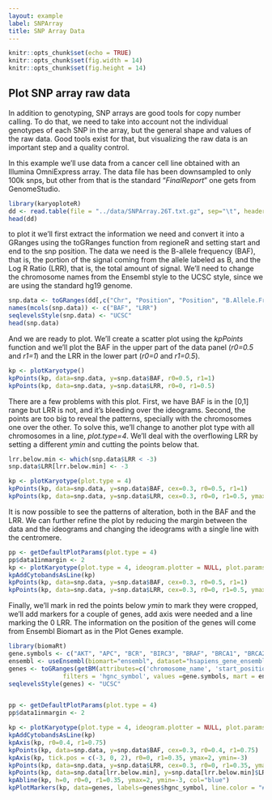 ```yaml
---
layout: example
label: SNPArray
title: SNP Array Data
---
```



```r
knitr::opts_chunk$set(echo = TRUE)
knitr::opts_chunk$set(fig.width = 14)
knitr::opts_chunk$set(fig.height = 14)
```

## Plot SNP array raw data

In addition to genotyping, SNP arrays are good tools for copy number calling. To
do that, we need to take into account not the individual genotypes of each SNP
in the array, but the general shape and values of the raw data. Good tools exist 
for that, but visualizing the raw data is an important step and a quality control.

In this example we'll use data from a cancer cell line obtained with an Illumina
OmniExpress array. The data file has been downsampled to only 100k snps, but 
other from that is the standard "_FinalReport_" one gets from GenomeStudio.

```r
library(karyoploteR)
dd <- read.table(file = "../data/SNPArray.26T.txt.gz", sep="\t", header=TRUE, stringsAsFactors = FALSE)
head(dd)
```

to plot it we'll first extract the information we need and convert it into a 
GRanges using the toGRanges function from regioneR and setting start and end 
to the snp position. The data we need is the B-allele frequency (BAF), that is,
the portion of the signal coming from the allele labeled as B, and the 
Log R Ratio (LRR), that is, the total amount of signal. We'll need to change 
the chromosome names from the Ensembl style to the UCSC style, since we are
using the standard hg19 genome.

```r
snp.data <- toGRanges(dd[,c("Chr", "Position", "Position", "B.Allele.Freq", "Log.R.Ratio")])
names(mcols(snp.data)) <- c("BAF", "LRR")
seqlevelsStyle(snp.data) <- "UCSC"
head(snp.data)
```

And we are ready to plot. We'll create a scatter plot using the _kpPoints_
function and we'll plot the BAF in the upper part of the data panel 
(_r0=0.5_ and _r1=1_) and the LRR in the lower part (_r0=0_ and _r1=0.5_).

```r
kp <- plotKaryotype()
kpPoints(kp, data=snp.data, y=snp.data$BAF, r0=0.5, r1=1)
kpPoints(kp, data=snp.data, y=snp.data$LRR, r0=0, r1=0.5)
```

There are a few problems with this plot. First, we have BAF is in the [0,1] range
but LRR is not, and it's bleeding over the ideograms. Second, the points are
too big to reveal the patterns, specially with the chromosomes one over the other.
To solve this, we'll change to another plot type with all chromosomes in a line,
_plot.type=4_. We'll deal with the overflowing LRR by setting a different _ymin_
and cutting the points below that.

```r
lrr.below.min <- which(snp.data$LRR < -3)
snp.data$LRR[lrr.below.min] <- -3

kp <- plotKaryotype(plot.type = 4)
kpPoints(kp, data=snp.data, y=snp.data$BAF, cex=0.3, r0=0.5, r1=1)
kpPoints(kp, data=snp.data, y=snp.data$LRR, cex=0.3, r0=0, r1=0.5, ymax=2, ymin=-3)
```

It is now possible to see the patterns of alteration, both in the BAF and the 
LRR. We can further refine the plot by reducing the margin between the data and
the ideograms and changing the ideograms with a single line with the centromere.

```r
pp <- getDefaultPlotParams(plot.type = 4)
pp$data1inmargin <- 2
kp <- plotKaryotype(plot.type = 4, ideogram.plotter = NULL, plot.params = pp)
kpAddCytobandsAsLine(kp)
kpPoints(kp, data=snp.data, y=snp.data$BAF, cex=0.3, r0=0.5, r1=1)
kpPoints(kp, data=snp.data, y=snp.data$LRR, cex=0.3, r0=0, r1=0.5, ymax=2, ymin=-3)
```

Finally, we'll mark in red the points below _ymin_ to mark they were cropped,
we'll add markers for a couple of genes, add axis were needed and a line marking
the 0 LRR. The information on the position of the genes will come from Ensembl
Biomart as in the Plot Genes example.

```r
library(biomaRt)
gene.symbols <- c("AKT", "APC", "BCR", "BIRC3", "BRAF", "BRCA1", "BRCA2", "CDKN2C", "FEV", "TP53", "PTEN", "RB1")
ensembl <- useEnsembl(biomart="ensembl", dataset="hsapiens_gene_ensembl", version=67)
genes <- toGRanges(getBM(attributes=c('chromosome_name', 'start_position', 'end_position', 'hgnc_symbol'),
               filters = 'hgnc_symbol', values =gene.symbols, mart = ensembl))
seqlevelsStyle(genes) <- "UCSC"


pp <- getDefaultPlotParams(plot.type = 4)
pp$data1inmargin <- 2

kp <- plotKaryotype(plot.type = 4, ideogram.plotter = NULL, plot.params = pp)
kpAddCytobandsAsLine(kp)
kpAxis(kp, r0=0.4, r1=0.75)
kpPoints(kp, data=snp.data, y=snp.data$BAF, cex=0.3, r0=0.4, r1=0.75)
kpAxis(kp, tick.pos = c(-3, 0, 2), r0=0, r1=0.35, ymax=2, ymin=-3)
kpPoints(kp, data=snp.data, y=snp.data$LRR, cex=0.3, r0=0, r1=0.35, ymax=2, ymin=-3)
kpPoints(kp, data=snp.data[lrr.below.min], y=snp.data[lrr.below.min]$LRR, cex=0.3, r0=0, r1=0.35, ymax=2, ymin=-3, col="red")
kpAbline(kp, h=0, r0=0, r1=0.35, ymax=2, ymin=-3, col="blue")
kpPlotMarkers(kp, data=genes, labels=genes$hgnc_symbol, line.color = "#555555", marker.parts = c(0.95,0.025,0.025),  r1=1.05)

```